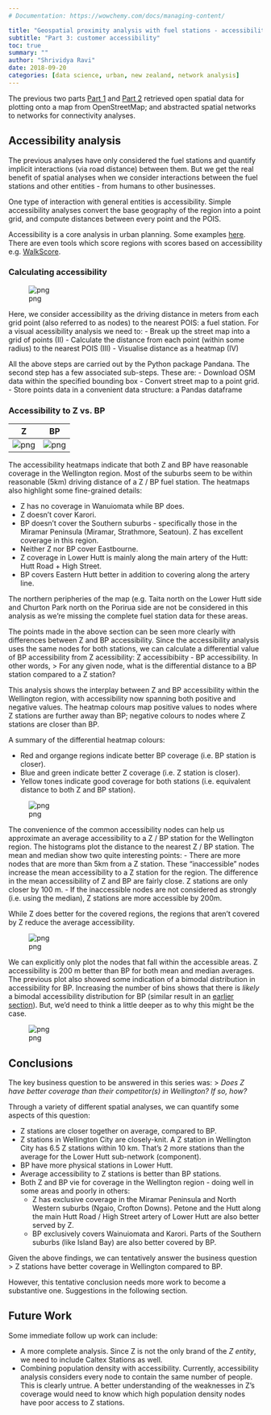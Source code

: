 ```yaml
---
# Documentation: https://wowchemy.com/docs/managing-content/

title: "Geospatial proximity analysis with fuel stations - accessibility"
subtitle: "Part 3: customer accessibility"
toc: true
summary: ""
author: "Shrividya Ravi"
date: 2018-09-20
categories: [data science, urban, new zealand, network analysis]
---
```


The previous two parts [Part 1](https://shriv.github.io/Fuel-Stations-Analysis-Part-1/) and [Part 2](https://shriv.github.io/Fuel-Stations-Analysis-Part-2/) retrieved open spatial data for plotting onto a map from OpenStreetMap; and abstracted spatial networks to networks for connectivity analyses.

## Accessibility analysis
The previous analyses have only considered the fuel stations and quantify implicit interactions (via road distance) between them. But we get the real benefit of spatial analyses when we consider interactions between the fuel stations and other entities - from humans to other businesses.

One type of interaction with general entities is accessibility. Simple accessibility analyses convert the base geography of the region into a point grid, and compute distances between every point and the POIS.

Accessibility is a core analysis in urban planning. Some examples [here](https://www.slideshare.net/DimkaG/transitaccess-27460698). There are even tools which score regions with scores based on accessibility
e.g. [WalkScore](https://www.walkscore.com/).

### Calculating accessibility
![png](accessibility-analysis-schematic.png)

Here, we consider accessibility as the driving distance in meters from each grid point (also referred to as nodes) to the nearest POIS: a fuel station. For a visual acessibility analysis we need to:
- Break up the street map into a grid of points (II)
- Calculate the distance from each point (within some radius) to the nearest POIS (III)
- Visualise distance as a heatmap (IV)

All the above steps are carried out by the Python package Pandana. The second step has a few associated sub-steps. These are:
- Download OSM data within the specified bounding box
- Convert street map to a point grid.
- Store points data in a convenient data structure: a Pandas dataframe

### Accessibility to Z vs. BP

| Z | BP 
| --- | --- 
|![png](Fuel_Stations_Analysis_64_0.png)|![png](Fuel_Stations_Analysis_65_0.png)


The accessibility heatmaps indicate that both Z and BP have reasonable coverage in the Wellington region. Most of the suburbs seem to be within reasonable (5km) driving distance of a Z / BP fuel station. The heatmaps also highlight some fine-grained details:

- Z has no coverage in Wanuiomata while BP does.
- Z doesn't cover Karori.
- BP doesn't cover the Southern suburbs - specifically those in the Miramar Peninsula (Miramar, Strathmore, Seatoun). Z has excellent coverage in this region.
- Neither Z nor BP cover Eastbourne.
- Z coverage in Lower Hutt is mainly along the main artery of the Hutt: Hutt Road + High Street.
- BP covers Eastern Hutt better in addition to covering along the artery line.

The northern peripheries of the map (e.g. Taita north on the Lower Hutt side and Churton Park north on the Porirua side are not be considered in this analysis as we're missing the complete fuel station data for these areas.

The points made in the above section can be seen more clearly with differences between Z and BP accessibility. Since the accessibility analysis uses the same nodes for both stations, we can calculate a differential value of BP accessibility from Z acessibility: Z accessibibiity - BP accessibility. In other words,
> For any given node, what is the differential distance to a BP station compared to a Z station?

This analysis shows the interplay between Z and BP accessibility within the Wellington region, with accessibility now spanning both positive and negative values. The heatmap colours map positive values to nodes where Z stations are further away than BP; negative colours to nodes where Z stations are closer than BP.

A summary of the differential heatmap colours:

- Red and organge regions indicate better BP coverage (i.e. BP station is closer).
- Blue and green indicate better Z coverage (i.e. Z station is closer).
- Yellow tones indicate good coverage for both stations (i.e. equivalent distance to both Z and BP station).

![png](Fuel_Stations_Analysis_67_0.png)

The convenience of the common accessibility nodes can help us approximate an average accessibility to a Z / BP station for the Wellington region. The histograms plot the distance to the nearest Z / BP station. The mean and median show two quite interesting points:
- There are more nodes that are more than 5km from a Z station. These "inaccessible" nodes increase the mean accessibility to a Z station for the region. The difference in the mean accessibility of Z and BP are fairly close.  Z stations are only closer by 100 m.
- If the inaccessible nodes are not considered as strongly (i.e. using the median), Z stations are more accessible by 200m.

While Z does better for the covered regions, the regions that aren't covered by Z reduce the average accessibility.  

![png](Fuel_Stations_Analysis_70_1.png)


We can explicitly only plot the nodes that fall within the accessible areas. Z accessibility is 200 m better than BP for both mean and median averages. The previous plot also showed some indication of a bimodal distribution in accessibility for BP. Increasing the number of bins shows that there is *likely* a bimodal accessibility distribution for BP (similar result in an [earlier section](#Competitor-Analysis)). But, we'd need to think a little deeper as to why this might be the case.

![png](Fuel_Stations_Analysis_72_0.png)


## Conclusions
The key business question to be answered in this series was:
> *Does Z have better coverage than their competitor(s) in Wellington? If so, how?*

Through a variety of different spatial analyses, we can quantify some aspects of this question:

- Z stations are closer together on average, compared to BP.
- Z stations in Wellington City are closely-knit. A Z station in Wellington City has 6.5 Z stations within 10 km. That's 2 more stations than the average for the Lower Hutt sub-network (component).    
- BP have more physical stations in Lower Hutt.
- Average accessibility to Z stations is better than BP stations.
- Both Z and BP vie for coverage in the Wellington region - doing well in some areas and poorly in others:
    - Z has exclusive coverage in the Miramar Peninsula and North Western suburbs (Ngaio, Crofton Downs). Petone and the Hutt along the main Hutt Road / High Street artery of Lower Hutt are also better served by Z.
    - BP exclusively covers Wainuiomata and Karori. Parts of the Southern suburbs (like Island Bay) are also better covered by BP.

Given the above findings, we can tentatively answer the business question
> Z stations have better coverage in Wellington compared to BP.

However, this tentative conclusion needs more work to become a substantive one. Suggestions in the following section.

## Future Work
Some immediate follow up work can include:

- A more complete analysis. Since Z is not the only brand of the *Z entity*, we need to include Caltex Stations as well.
- Combining population density with accessibility. Currently, accessibility analysis considers every node to contain the same number of people. This is clearly untrue. A better understanding of the weaknesses in Z's coverage would need to know which high population density nodes have poor access to Z stations.
